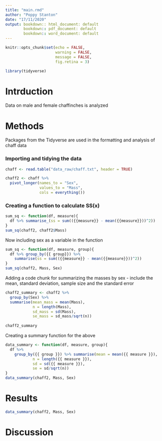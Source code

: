 ```yaml
---
title: "main.rmd"
author: "Poppy Stanton"
date: "17/11/2020"
output: bookdown:: html_document: default
        bookdown:: pdf_document: default
        bookdown:: word_document: default 
---
```


```r
knitr::opts_chunk$set(echo = FALSE,
                      warning = FALSE,
                      message = FALSE,
                      fig.retina = 3)
```

```r
library(tidyverse)
```

# Intrduction
Data on male and female chaffinches is analyzed  


# Methods
Packages from the Tidyverse are used in the formatting and analysis of chaff data 

### Importing and tidying the data

```r

chaff <- read.table("data_raw/chaff.txt", header = TRUE)

chaff2 <- chaff %>%
  pivot_longer(names_to = "Sex",
               values_to = "Mass",
               cols = everything())

```

### Creating a function to calculate SS(x)

```r
sum_sq <- function(df, measure){
  df %>% summarise_(ss = sum(({{measure}} - mean({{measure}}))^2))
}
sum_sq(chaff2, chaff2$Mass)
```


Now including sex as a variable in the function 

```r
sum_sq <- function(df, measure, group){
  df %>% group_by({{ group}}) %>%
    summarise(ss = sum(({{measure}} - mean({{measure}}))^2))
}
sum_sq(chaff2, Mass, Sex)
```

Adding a code chunk for summarizing the masses by sex - include the mean, standard deviation, sample size and the standard error

```r
chaff2_summary <- chaff2 %>%
  group_by(Sex) %>%
  summarise(mean_mass = mean(Mass),
            n = length(Mass),
            sd_mass = sd(Mass),
            se_mass = sd_mass/sqrt(n))
  
chaff2_summary
```

Creating a summary function for the above 

```r
data_summary <- function(df, measure, group){
  df %>% 
    group_by({{ group }}) %>% summarise(mean = mean({{ measure }}),
            n = length({{ measure }}),
            sd = sd({{ measure }}),
            se = sd/sqrt(n))
}
data_summary(chaff2, Mass, Sex)
```



# Results

```r
data_summary(chaff2, Mass, Sex)


```

# Discussion 










